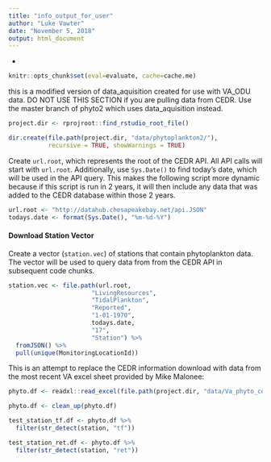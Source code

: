 ```yaml
---
title: "info_output_for_user"
author: "Luke Vawter"
date: "November 5, 2018"
output: html_document
---
```

-

```r
knitr::opts_chunk$set(eval=evaluate, cache=cache.me)
```

this is a modified version of data_aquisition created for use with VA_ODU data. DO NOT USE THIS SECTION if you are pulling data from CEDR.  Use the master branch of phyto2 which uses  data_aquisition instead.

```r
project.dir <- rprojroot::find_rstudio_root_file()

dir.create(file.path(project.dir, "data/phytoplankton2/"),
           recursive = TRUE, showWarnings = TRUE)

```


Create `url.root`, which represents the root of the CEDR API. All API calls will start with `url.root`. Additionally, use `Sys.Date()` to find today's date, which will be used in the API query. This makes the following script more dynamic because if this script is run in 2 years, it will then include any data that was added to the CEDR database within those 2 years.
```r
url.root <- "http://datahub.chesapeakebay.net/api.JSON"
todays.date <- format(Sys.Date(), "%m-%d-%Y")
```


#### Download Station Vector

Create a vector (`station.vec`) of stations that contain phytoplankton data. The vector will be used to query data from from the CEDR API in subsequent code chunks.
```r
station.vec <- file.path(url.root,
                       "LivingResources",
                       "TidalPlankton",
                       "Reported",
                       "1-01-1970",
                       todays.date,
                       "17",
                       "Station") %>% 
  fromJSON() %>% 
  pull(unique(MonitoringLocationId))
```

This is an attempt to replace the CEDR information download with data from the most recent VA excel sheet provided by Mike Malonee:
```r
phyto.df <- readxl::read_excel(file.path(project.dir, "data/Va_phyto_count_and_event/data-dev_2013_2016_ODU_Phyto_Reported_Data_05mar18.xlsx"))

phyto.df <- clean_up(phyto.df)
```

```r
test_station_tf.df <- phyto.df %>%
  filter(str_detect(station, "tf"))

test_station_ret.df <- phyto.df %>%
  filter(str_detect(station, "ret"))

```


